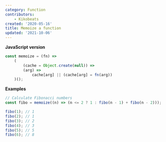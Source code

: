 ```yaml
---
category: Function
contributors:
    - Kikobeats
created: '2020-05-16'
title: Memoize a function
updated: '2021-10-06'
---
```


**JavaScript version**

```js
const memoize = (fn) =>
    (
        (cache = Object.create(null)) =>
        (arg) =>
            cache[arg] || (cache[arg] = fn(arg))
    )();
```

**Examples**

```js
// Calculate Fibonacci numbers
const fibo = memoize((n) => (n <= 2 ? 1 : fibo(n - 1) + fibo(n - 2)));

fibo(1); // 1
fibo(2); // 1
fibo(3); // 2
fibo(4); // 3
fibo(5); // 5
fibo(6); // 8
```
